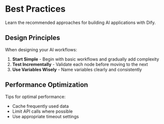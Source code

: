 # Best Practices

Learn the recommended approaches for building AI applications with Dify.

## Design Principles

When designing your AI workflows:

1. **Start Simple** - Begin with basic workflows and gradually add complexity
2. **Test Incrementally** - Validate each node before moving to the next
3. **Use Variables Wisely** - Name variables clearly and consistently

## Performance Optimization

Tips for optimal performance:

- Cache frequently used data
- Limit API calls where possible
- Use appropriate timeout settings

